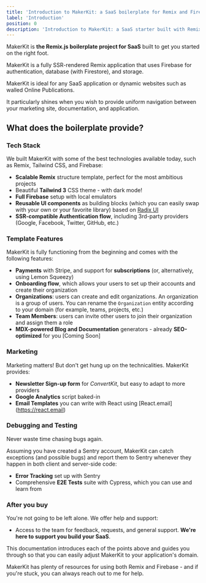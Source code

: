 ```yaml
---
title: 'Introduction to MakerKit: a SaaS boilerplate for Remix and Firebase'
label: 'Introduction'
position: 0
description: 'Introduction to MakerKit: a SaaS starter built with Remix and Firebase'
---
```


MakerKit is **the Remix.js boilerplate project for SaaS** built to get you
started on the right foot.

MakerKit is a fully SSR-rendered Remix application that uses Firebase for
authentication, database (with Firestore), and storage.

MakerKit is ideal for any SaaS application or dynamic websites such as walled Online Publications.

It particularly shines when you wish to provide uniform navigation between your marketing site, documentation, and application.

## What does the boilerplate provide?

### Tech Stack

We built MakerKit with some of the best technologies available today, such as
Remix, Tailwind CSS, and Firebase:

- **Scalable Remix** structure template, perfect for the most ambitious
projects
- Beautiful **Tailwind 3** CSS theme - with dark mode!
- **Full Firebase** setup with local emulators
- **Reusable UI components** as building blocks (which you can easily swap
with your own or your favorite library) based on [Radix UI](https://radix-ui.com)
- **SSR-compatible Authentication flow**, including 3rd-party providers (Google,
Facebook, Twitter, GitHub, etc.)

### Template Features

MakerKit is fully functioning from the beginning and comes with the
following features:

- **Payments** with Stripe, and support for **subscriptions** (or, alternatively, using Lemon Squeezy)
- **Onboarding flow**, which allows your users to set up their accounts and
create their organization
- **Organizations**: users can create and edit organizations. An organization is a group of users. You can rename the `Organization` entity according to your domain (for example, teams, projects, etc.)
- **Team Members**: users can invite other users to join their organization and assign them a role
- **MDX-powered Blog and Documentation** generators - already
**SEO-optimized** for you [Coming Soon]

### Marketing

Marketing matters! But don't get hung up on the technicalities. MakerKit provides:

- **Newsletter Sign-up form** for *ConvertKit*, but easy to adapt to more
providers
- **Google Analytics** script baked-in
- **Email Templates** you can write with React using [React.email]
(https://react.email)

### Debugging and Testing

Never waste time chasing bugs again.

Assuming you have created a Sentry account, MakerKit can catch exceptions (and possible bugs) and  report them to Sentry whenever they happen in both client and server-side code:

- **Error Tracking** set up with Sentry
- Comprehensive **E2E Tests** suite with Cypress, which you can use and learn
from

### After you buy

You're not going to be left alone. We offer help and support:

- Access to the team for feedback, requests, and general support. **We're here to support you build your SaaS**.

This documentation introduces each of the points above and guides you through
so that you can easily adjust MakerKit to your application's domain.

MakerKit has plenty of resources for using both Remix and Firebase - and if you're stuck, you can always reach out to me for help.

